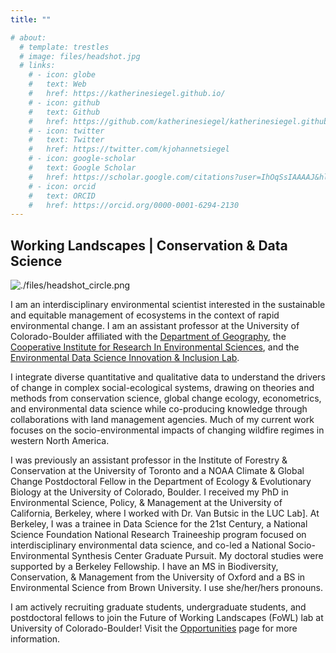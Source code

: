```yaml
---
title: ""

# about:
  # template: trestles
  # image: files/headshot.jpg
  # links:
    # - icon: globe
    #   text: Web
    #   href: https://katherinesiegel.github.io/
    # - icon: github
    #   text: Github
    #   href: https://github.com/katherinesiegel/katherinesiegel.github.io
    # - icon: twitter
    #   text: Twitter
    #   href: https://twitter.com/kjohannetsiegel
    # - icon: google-scholar
    #   text: Google Scholar
    #   href: https://scholar.google.com/citations?user=IhOqSsIAAAAJ&hl=en
    # - icon: orcid
    #   text: ORCID
    #   href: https://orcid.org/0000-0001-6294-2130
---
```

## Working Landscapes | Conservation & Data Science

::: {.grid}

::: {.g-col-12 .g-col-md-4}

```{=html}
<div class="grid" style="--bs-columns: 5; row-gap: 0;">
  <div class="g-col-1 g-col-md-0"></div>
  <div class="g-col-3 g-col-md-5">
    <picture>
      <source media="(max-width:50%)" srcset="./files/headshot_circle.png">
      <source media="(min-width:50%)" srcset="./files/headshot_circle.png">
      <img class="img-fluid" src="./files/headshot_circle.png" alt="./files/headshot_circle.png">
    </picture>
  </div>
  <div class="g-col-1 g-col-md-0"></div>
</div>
```

:::

::: {.g-col-12 .g-col-md-8}

I am an interdisciplinary environmental scientist interested in the sustainable and equitable management of ecosystems in the context of rapid environmental change. I am an assistant professor at the University of Colorado-Boulder affiliated with the [Department of Geography](https://www.colorado.edu/geography/), the [Cooperative Institute for Research In Environmental Sciences](https://cires.colorado.edu/), and the [Environmental Data Science Innovation & Inclusion Lab](https://esiil.org/).

I integrate diverse quantitative and qualitative data to understand the drivers of change in complex social-ecological systems, drawing on theories and methods from conservation science, global change ecology, econometrics, and environmental data science while co-producing knowledge through collaborations with land management agencies. Much of my current work focuses on the socio-environmental impacts of changing wildfire regimes in western North America.

I was previously an assistant professor in the Institute of Forestry & Conservation at the University of Toronto and a NOAA Climate & Global Change Postdoctoral Fellow in the Department of Ecology & Evolutionary Biology at the University of Colorado, Boulder. I received my PhD in Environmental Science, Policy, & Management at the University of California, Berkeley, where I worked with Dr. Van Butsic in the LUC Lab]. At Berkeley, I was a trainee in Data Science for the 21st Century, a National Science Foundation National Research Traineeship program focused on interdisciplinary environmental data science, and co-led a National Socio-Environmental Synthesis Center Graduate Pursuit. My doctoral studies were supported by a Berkeley Fellowship. I have an MS in Biodiversity, Conservation, & Management from the University of Oxford and a BS in Environmental Science from Brown University. I use she/her/hers pronouns.  
 
I am actively recruiting graduate students, undergraduate students, and postdoctoral fellows to join the Future of Working Landscapes (FoWL) lab at University of Colorado-Boulder! Visit the [Opportunities](https://katherinesiegel.github.io/website/opportunities.html) page for more information. 

:::

:::
